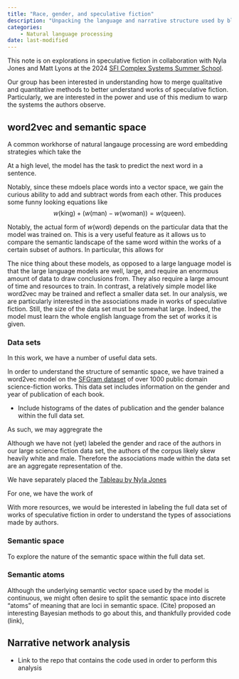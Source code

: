 ```yaml
---
title: "Race, gender, and speculative fiction"
description: "Unpacking the language and narrative structure used by black and white authors of speculative fiction."
categories:
    - Natural language processing
date: last-modified
---
```


This note is on explorations in speculative fiction in collaboration with Nyla Jones and Matt Lyons at the 2024 [SFI Complex Systems Summer School](https://www.santafe.edu/engage/learn/programs/sfi-complex-systems-summer-school). 

Our group has been interested in understanding how to merge qualitative and quantitative methods to better understand works of speculative fiction. Particularly, we are interested in the power and use of this medium to warp the systems the authors observe.

## word2vec and semantic space
A common workhorse of natural langauge processing are word embedding strategies which take the 

At a high level, the model has the task to predict the next word in a sentence.

Notably, since these mdoels place words into a vector space, we gain the curious ability to add and subtract words from each other. This produces some funny looking equations like 
$$
w(\text{king}) + (w(\text{man}) - w(\text{woman})) = w(\text{queen}).
$$

Notably, the actual form of $w(\text{word})$ depends on the particular data that the model was trained on. This is a very useful feature as it allows us to compare the semantic landscape of the same word within the works of a certain subset of authors. In particular, this allows for 

The nice thing about these models, as opposed to a large language model is that the large language models are well, large, and require an enormous amount of data to draw conclusions from. They also require a large amount of time and resources to train. In contrast, a relatively simple model like word2vec may be trained and reflect a smaller data set. In our analysis, we are particularly interested in the associations made in works of speculative fiction. Still, the size of the data set must be somewhat large. Indeed, the model must learn the whole english language from the set of works it is given. 

### Data sets
In this work, we have a number of useful data sets. 

In order to understand the structure of semantic space, we have trained a word2vec model on the [SFGram dataset](https://github.com/nschaetti/SFGram-dataset) of over 1000 public domain science-fiction works. This data set includes information on the gender and year of publication of each book. 

- Include histograms of the dates of publication and the gender balance within the full data set. 

As such, we may aggregrate the 

Although we have not (yet) labeled the gender and race of the authors in our large science fiction data set, the authors of the corpus likely skew heavily white and male. Therefore the associations made within the data set are an aggregate representation of the. 

We have separately placed the 
[Tableau by Nyla Jones](https://public.tableau.com/app/profile/nyla.jones/viz/specficfigures/Dashboard5) 

For one, we have the work of 

With more resources, we would be interested in labeling the full data set of works of speculative fiction in order to understand the types of associations made by authors. 


### Semantic space
To explore the nature of the semantic space within the full data set.


### Semantic atoms
Although the underlying semantic vector space used by the model is continuous, we might often desire to split the semantic space into discrete "atoms" of meaning that are loci in semantic space. (Cite) proposed an interesting Bayesian methods to go about this, and thankfully provided code (link), 

## Narrative network analysis

- Link to the repo that contains the code used in order to perform this analysis

